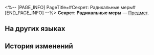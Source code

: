 <%-- [PAGE_INFO]
PageTitle=#Секрет: Радикальные меры#
[END_PAGE_INFO] --%>
{{Предмет Инфобокс
|id          = 250704
|Изображение = Предмет Секрет- Радикальные меры.png
|Тип         = 
|Инвентарь   = 
|Редкость    = 4
|Эффект      = 
|Описание    = Позволяет союзнику немедленно выполнить действие ещё раз после его следующего действия и повышает наносимый им урон.
}}
{{Описание|Одна из тактик, которой вы научились в сражении.<br /><br />''«Если вы перехватили инициативу, бросайтесь вперёд и уничтожьте надежды противника изменить ситуацию».''}}
'''Секрет: Радикальные меры''' — [[Предмет]].

==На других языках==
{{На других языках
|en   = Tactical Codex: Uproot the Cause
|zhs  = 战术秘籍•釜底抽薪
|zht  = 戰術秘籍•釜底抽薪
|ja   = 秘伝戦術・釜底抽薪の計
|ko   = 전술 비급•부저추신
|es   = Secretos tácticos: Cortar el problema de raíz
|fr   = Guide tactique&nbsp;: Mesures radicales
|ru   = Секрет: Радикальные меры
|th   = คัมภีร์กลยุทธ์: ตัดไฟตั้งแต่ต้นลม
|vi   = Bí Kíp Chiến Thuật - Rút Củi Đáy Nồi
|de   = Taktisches Geheimnis: Radikale Maßnahmen
|id   = Taktik Rahasia: Atasi Masalah dari Akarnya
|pt   = Códice Tático: Extirpar a Causa
}}

==История изменений==
{{История изменений|3.5}}